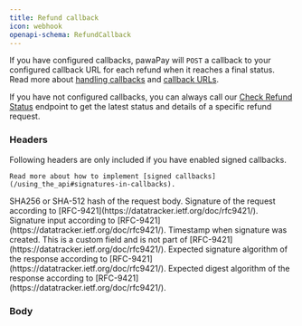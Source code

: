 ```yaml
---
title: Refund callback
icon: webhook
openapi-schema: RefundCallback
---
```


If you have configured callbacks, pawaPay will `POST` a callback to your configured callback URL for each refund when it reaches a final status. 
Read more about [handling callbacks](/implementation#handling-callbacks) and [callback URLs](/using_the_api#callback-urls).

If you have not configured callbacks, you can always call our [Check Refund Status](/v1/api-reference/refunds/check-refund-status) endpoint to get the latest status and details of a specific refund request. 

### Headers

<Info> 
    Following headers are only included if you have enabled signed callbacks.

    Read more about how to implement [signed callbacks](/using_the_api#signatures-in-callbacks).
</Info>

<ParamField header="Content-Digest" type="string">
    SHA256 or SHA-512 hash of the request body.
</ParamField>
<ParamField header="Signature" type="String">
    Signature of the request according to [RFC-9421](https://datatracker.ietf.org/doc/rfc9421/).
</ParamField>
<ParamField header="Signature-Input" type="String">
    Signature input according to [RFC-9421](https://datatracker.ietf.org/doc/rfc9421/).
</ParamField>
<ParamField header="Signature-Date" type="String">
    Timestamp when signature was created. This is a custom field and is not part of [RFC-9421](https://datatracker.ietf.org/doc/rfc9421/).
</ParamField>
<ParamField header="Accept-Signature" type="String">
    Expected signature algorithm of the response according to [RFC-9421](https://datatracker.ietf.org/doc/rfc9421/).
</ParamField>
<ParamField header="Accept-Digest" type="String">
    Expected digest algorithm of the response according to [RFC-9421](https://datatracker.ietf.org/doc/rfc9421/).
</ParamField>

### Body
